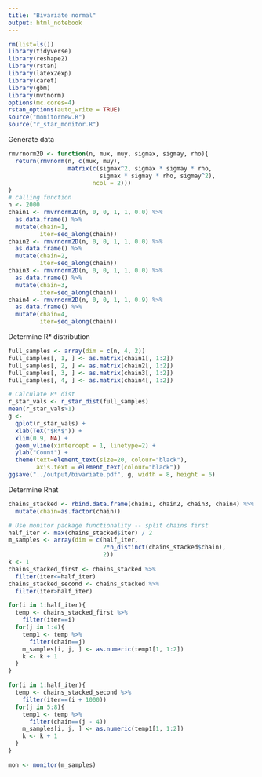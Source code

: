 ```yaml
---
title: "Bivariate normal"
output: html_notebook
---
```


```r
rm(list=ls())
library(tidyverse)
library(reshape2)
library(rstan)
library(latex2exp)
library(caret)
library(gbm)
library(mvtnorm)
options(mc.cores=4)
rstan_options(auto_write = TRUE)
source("monitornew.R")
source("r_star_monitor.R")
```

Generate data
```r
rmvrnorm2D <- function(n, mux, muy, sigmax, sigmay, rho){
  return(rmvnorm(n, c(mux, muy),
                 matrix(c(sigmax^2, sigmax * sigmay * rho,
                          sigmax * sigmay * rho, sigmay^2),
                        ncol = 2)))
}
# calling function
n <- 2000
chain1 <- rmvrnorm2D(n, 0, 0, 1, 1, 0.0) %>% 
  as.data.frame() %>% 
  mutate(chain=1,
         iter=seq_along(chain))
chain2 <- rmvrnorm2D(n, 0, 0, 1, 1, 0.0) %>% 
  as.data.frame() %>% 
  mutate(chain=2,
         iter=seq_along(chain))
chain3 <- rmvrnorm2D(n, 0, 0, 1, 1, 0.0) %>% 
  as.data.frame() %>% 
  mutate(chain=3,
         iter=seq_along(chain))
chain4 <- rmvrnorm2D(n, 0, 0, 1, 1, 0.9) %>% 
  as.data.frame() %>% 
  mutate(chain=4,
         iter=seq_along(chain))
```

Determine R* distribution
```r
full_samples <- array(dim = c(n, 4, 2))
full_samples[, 1, ] <- as.matrix(chain1[, 1:2])
full_samples[, 2, ] <- as.matrix(chain2[, 1:2])
full_samples[, 3, ] <- as.matrix(chain3[, 1:2])
full_samples[, 4, ] <- as.matrix(chain4[, 1:2])

# Calculate R* dist
r_star_vals <- r_star_dist(full_samples)
mean(r_star_vals>1)
g <- 
  qplot(r_star_vals) +
  xlab(TeX("$R*$")) +
  xlim(0.9, NA) +
  geom_vline(xintercept = 1, linetype=2) +
  ylab("Count") +
  theme(text=element_text(size=20, colour="black"),
        axis.text = element_text(colour="black"))
ggsave("../output/bivariate.pdf", g, width = 8, height = 6)
```

Determine Rhat
```r
chains_stacked <- rbind.data.frame(chain1, chain2, chain3, chain4) %>% 
  mutate(chain=as.factor(chain))

# Use monitor package functionality -- split chains first
half_iter <- max(chains_stacked$iter) / 2
m_samples <- array(dim = c(half_iter,
                           2*n_distinct(chains_stacked$chain),
                           2))
k <- 1
chains_stacked_first <- chains_stacked %>% 
  filter(iter<=half_iter)
chains_stacked_second <- chains_stacked %>% 
  filter(iter>half_iter)

for(i in 1:half_iter){
  temp <- chains_stacked_first %>% 
    filter(iter==i)
  for(j in 1:4){
    temp1 <- temp %>%
      filter(chain==j)
    m_samples[i, j, ] <- as.numeric(temp1[1, 1:2])
    k <- k + 1
  }
}

for(i in 1:half_iter){
  temp <- chains_stacked_second %>% 
    filter(iter==(i + 1000))
  for(j in 5:8){
    temp1 <- temp %>%
      filter(chain==(j - 4))
    m_samples[i, j, ] <- as.numeric(temp1[1, 1:2])
    k <- k + 1
  }
}

mon <- monitor(m_samples)
```

